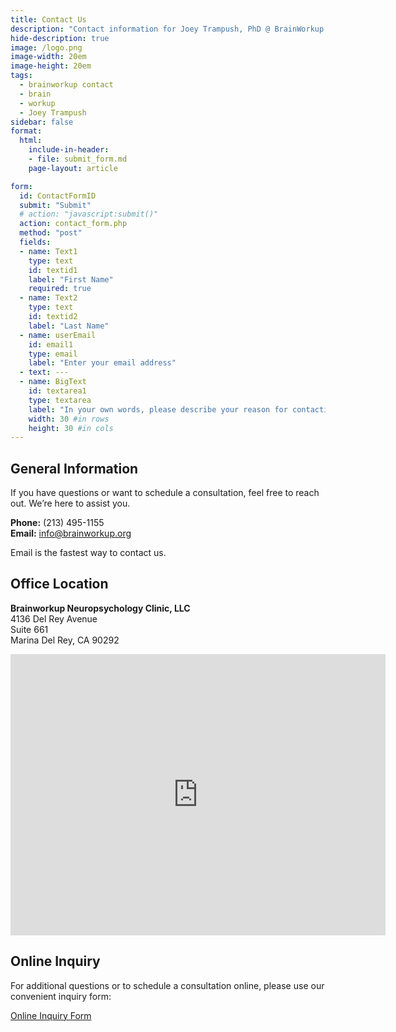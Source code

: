 ```yaml
---
title: Contact Us
description: "Contact information for Joey Trampush, PhD @ BrainWorkup Neuropsychology, LLC."
hide-description: true
image: /logo.png
image-width: 20em
image-height: 20em
tags:
  - brainworkup contact
  - brain
  - workup
  - Joey Trampush
sidebar: false
format: 
  html:
    include-in-header: 
    - file: submit_form.md
    page-layout: article

form:
  id: ContactFormID
  submit: "Submit"
  # action: "javascript:submit()"
  action: contact_form.php
  method: "post"
  fields:
  - name: Text1
    type: text
    id: textid1
    label: "First Name"
    required: true
  - name: Text2
    type: text
    id: textid2
    label: "Last Name"
  - name: userEmail
    id: email1
    type: email
    label: "Enter your email address"
  - text: ---
  - name: BigText
    id: textarea1
    type: textarea
    label: "In your own words, please describe your reason for contacting us."
    width: 30 #in rows
    height: 30 #in cols
---
```


## General Information

If you have questions or want to schedule a consultation, feel free to reach out. We're here to assist you.

**Phone:** (213) 495-1155\
**Email:** [info@brainworkup.org](mailto:info@brainworkup.org)

::: {.callout-note}
Email is the fastest way to contact us.
:::

## Office Location

**Brainworkup Neuropsychology Clinic, LLC**\
4136 Del Rey Avenue\
Suite 661\
Marina Del Rey, CA 90292\

<iframe src="https://www.google.com/maps/embed?pb=!1m18!1m12!1m3!1d3305.507752037753!2d-118.44124318478369!3d33.98028588062893!2m3!1f0!2f0!3f0!3m2!1i1024!2i768!4f13.1!3m3!1m2!1s0x80c2ba3713c9d4c7%3A0x7e2b1a2e5f23d79c!2s4136%20Del%20Rey%20Ave%2C%20Marina%20Del%20Rey%2C%20CA%2090292%2C%20USA!5e0!3m2!1sen!2s!4v1662032749326!5m2!1sen!2s" width="600" height="450" style="border:0;" allowfullscreen="" loading="lazy"></iframe>

## Online Inquiry

For additional questions or to schedule a consultation online, please use our convenient inquiry form:

[Online Inquiry Form](https://forms.gle/UNx9qUcihytE63qt5)

<!-- {{< form >}} -->

<!-- #### Form submission

<form name="contact" netlify>
  <p>
    <label>Name <input type="text" name="name" /></label>
  </p>
  <p>
    <label>Email <input type="email" name="email" /></label>
  </p>
  <p>
    <button type="submit">Send</button>
  </p>
</form> -->
